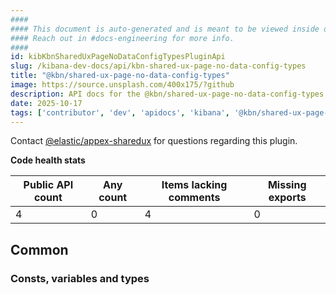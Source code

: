 ```yaml
---
####
#### This document is auto-generated and is meant to be viewed inside our experimental, new docs system.
#### Reach out in #docs-engineering for more info.
####
id: kibKbnSharedUxPageNoDataConfigTypesPluginApi
slug: /kibana-dev-docs/api/kbn-shared-ux-page-no-data-config-types
title: "@kbn/shared-ux-page-no-data-config-types"
image: https://source.unsplash.com/400x175/?github
description: API docs for the @kbn/shared-ux-page-no-data-config-types plugin
date: 2025-10-17
tags: ['contributor', 'dev', 'apidocs', 'kibana', '@kbn/shared-ux-page-no-data-config-types']
---
```




Contact [@elastic/appex-sharedux](https://github.com/orgs/elastic/teams/appex-sharedux) for questions regarding this plugin.

**Code health stats**

| Public API count  | Any count | Items lacking comments | Missing exports |
|-------------------|-----------|------------------------|-----------------|
| 4 | 0 | 4 | 0 |

## Common

### Consts, variables and types
<DocDefinitionList data={kbnSharedUxPageNoDataConfigTypesObj.common.misc}/>

